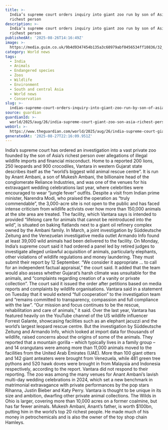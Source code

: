 ```yaml
---
title: >-
  India’s supreme court orders inquiry into giant zoo run by son of Asia’s
  richest person
description: >-
  India’s supreme court orders inquiry into giant zoo run by son of Asia’s
  richest person
publishedAt: '2025-08-26T14:16:49Z'
image: >-
  https://media.guim.co.uk/9b4d9347454b135a3c60979abf0456534ff10836/32_26_2103_1681/500.jpg
category: World news
tags:
  - India
  - Animals
  - Endangered species
  - Zoos
  - Wildlife
  - Environment
  - South and central Asia
  - World news
  - Conservation
slug: >-
  indias-supreme-court-orders-inquiry-into-giant-zoo-run-by-son-of-asias-richest-person
source: guardian
guardianId: >-
  world/2025/aug/26/india-supreme-court-giant-zoo-son-asia-richest-person-vantara
webUrl: >-
  https://www.theguardian.com/world/2025/aug/26/india-supreme-court-giant-zoo-son-asia-richest-person-vantara
generatedAt: '2025-08-27T22:16:09.951Z'
---
```

India’s supreme court has ordered an investigation into a vast private zoo founded by the son of Asia’s richest person over allegations of illegal wildlife imports and financial misconduct. Home to a reported 200 lions, 250 leopards and 900 crocodiles, Vantara in western Gujarat state describes itself as the “world’s biggest wild animal rescue centre”. It is run by Anant Ambani, a son of Mukesh Ambani, the billionaire head of the conglomerate Reliance Industries, and was one of the venues for his extravagant wedding celebrations last year, where celebrities were encouraged to wear “jungle fever” outfits. Despite a visit from Indian prime minister, Narendra Modi, who praised the operation as “truly commendable”, the 3,000-acre site is not open to the public and has faced intense criticism from wildlife activists over how more than 150,000 animals at the site area are treated. The facility, which Vantara says is intended to provided “lifelong care for animals that cannot be reintroduced into the wild”, is situated on baking flatlands next to a giant oil refinery complex owned by the Ambani family. In March, a joint investigation by Süddeutsche Zeitung and the Venezuelan investigative media outlet Armando Info found at least 39,000 wild animals had been delivered to the facility. On Monday, India’s supreme court said it had ordered a panel led by retired judges to investigate alleged unlawful acquisition of animals, particularly elephants, other violations of wildlife regulations and money laundering. They must submit their report by 12 September. “We consider it appropriate … to call for an independent factual appraisal,” the court said. It added that the team would also assess whether Gujarat’s harsh climate was unsuitable for the animals, and “complaints regarding creation of a vanity or private collection”. The court said it issued the order after petitions based on media reports and complaints by wildlife organisations. Vantara said in a statement on Tuesday that it would extend “full cooperation” to the investigation team and “remains committed to transparency, compassion and full compliance with the law”. “Our mission and focus continues to be the rescue, rehabilitation and care of animals,” it said. Over the last year, Vantara has featured heavily on the YouTube channel of the US wildlife influencer Forrest Galante, showcasing facilities such as an elephant jacuzzi and the world’s largest leopard rescue centre. But the investigation by Süddeutsche Zeitung and Armando Info, which looked at import data for thousands of wildlife, raised concerns about the origins of some of the animals. They reported that a mountain gorilla – which typically lives in a family group – and 14 orangutans were among more than 11,000 animals moved to the facilities from the United Arab Emirates (UAE). More than 100 giant otters and 142 giant anteaters were brought from Venezuela, while 481 green tree pythons and 520 hawk doves were brought in from Malaysia and Indonesia respectively, according to the report. Vantara did not respond to their reporting. The zoo was among the many venues for Anant Ambani’s lavish multi-day wedding celebrations in 2024, which set a new benchmark in matrimonial extravagance with private performances by the pop stars Rihanna, Justin Bieber and Katy Perry. Vantara is thought to be unique in its size and ambition, dwarfing other private animal collections. The Wilds in Ohio is larger, covering more than 10,000 acres on a former coalmine, but has far fewer animals. Mukesh Ambani, Anant’s father, is worth $100bn, putting him in the world’s top 20 richest people. He made much of his money in petrochemicals and is also the owner of the toy shop chain Hamleys.
